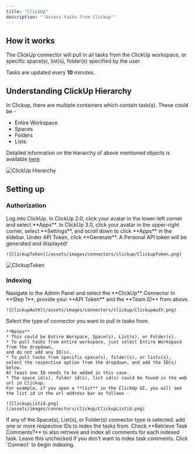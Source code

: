 ```yaml
---
title: "ClickUp"
description: "'Access tasks from Clickup'"
---
```


## How it works

The ClickUp connector will pull in all tasks from the ClickUp workspace, or specific space(s), list(s), folder(s)
specified by the user.

Tasks are updated every **10** minutes.

## Understanding ClickUp Hierarchy

In Clickup, there are multiple containers which contain task(s). These could be -
* Entire Workspace
* Spaces
* Folders
* Lists

Detailed information on the hierarchy of above mentioned objects is available
[here](https://help.clickup.com/hc/en-us/articles/13856392825367-Intro-to-the-Hierarchy)

<img className="rounded-image" src="/assets/images/connectors/clickup/ClickUp_Hierarchy.gif" alt="ClickUp Hierarchy" />

## Setting up

### Authorization

<Steps>
  <Step title="Log in to ClickUp">
    Log into ClickUp.
  </Step>

  <Step title="Open Apps settings">
    In ClickUp 2.0, click your avatar in the lower-left corner and select **Apps**. In ClickUp 3.0,
    click your avatar in the upper-right corner, select **Settings**, and scroll down to click **Apps** in the sidebar.
  </Step>

  <Step title="Generate API token">
    Under API Token, click **Generate**. A Personal API token will be generated and displayed!

    ![ClickupToken](/assets/images/connectors/clickup/ClickupToken.png)
  </Step>
</Steps>

![ClickupToken](/assets/images/connectors/clickup/ClickupToken.png)

### Indexing

<Steps>
  <Step title="Open ClickUp connector">
    Navigate to the Admin Panel and select the **ClickUp** Connector
  </Step>

  <Step title="Enter API token and Team ID">
    In **Step 1**, provide your **API Token** and the **Team ID** from above.

    ![ClickupAuth](/assets/images/connectors/clickup/ClickupAuth.png)
  </Step>

  <Step title="Select connector type">
    Select the type of connector you want to pull in tasks from.

    **Notes**
    * This could be Entire Worspace, Space(s), List(s), or Folder(s).
    * To pull tasks from entire workspace, just select Entire Workspace from the dropdown,
    and do not add any ID(s).
    * To pull tasks from specific space(s), folder(s), or lists(s),
    select the respective option from the dropdown, and add the ID(s) below.
    At least one ID needs to be added in this case.
    * The space id(s), folder id(s), list id(s) could be found in the web url in Clickup.
    For example, if you open a **list** in the ClickUp UI, you will see the list id in the url address bar as follows -

    ![ClickupListid.png](/assets/images/connectors/clickup/ClickupListid.png)
  </Step>

  <Step title="Enter IDs as needed">
    If any of the Space(s), List(s), or Folder(s) connector type is selected,
    add one or more respective IDs to index the tasks from.
  </Step>

  <Step title="Choose comment indexing">
    Check **Retrieve Task Comments?** to also retrieve and index all comments for each indexed task.
    Leave this unchecked if you don't want to index task comments.
  </Step>

  <Step title="Start indexing">
    Click `Connect` to begin indexing.
  </Step>
</Steps>
